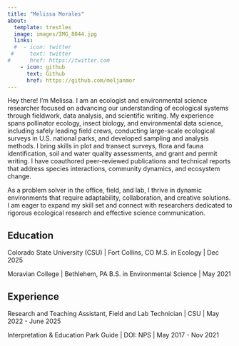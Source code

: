 ```yaml
---
title: "Melissa Morales"
about:
  template: trestles
  image: images/IMG_8044.jpg
  links:
  #  - icon: twitter
 #     text: twitter
#      href: https://twitter.com
    - icon: github
      text: Github
      href: https://github.com/meljanmor
---
```


Hey there! I'm Melissa. I am an ecologist and environmental science researcher focused on advancing our understanding of ecological systems through fieldwork, data analysis, and scientific writing. My experience spans pollinator ecology, insect biology, and environmental data science, including safely leading field crews, conducting large-scale ecological surveys in U.S. national parks, and developed sampling and analysis methods. I bring skills in plot and transect surveys, flora and fauna identification, soil and water quality assessments, and grant and permit writing. I have coauthored peer-reviewed publications and technical reports that address species interactions, community dynamics, and ecosystem change.

As a problem solver in the office, field, and lab, I thrive in dynamic environments that require adaptability, collaboration, and creative solutions. I am eager to expand my skill set and connect with researchers dedicated to rigorous ecological research and effective science communication.

## Education

Colorado State University (CSU) \| Fort Collins, CO 
M.S. in Ecology \| Dec 2025

Moravian College \| Bethlehem, PA 
B.S. in Environmental Science \| May 2021

## Experience

Research and Teaching Assistant, Field and Lab Technician \| CSU \| May 2022 - June 2025

Interpretation & Education Park Guide \| DOI: NPS \| May 2017 - Nov 2021
